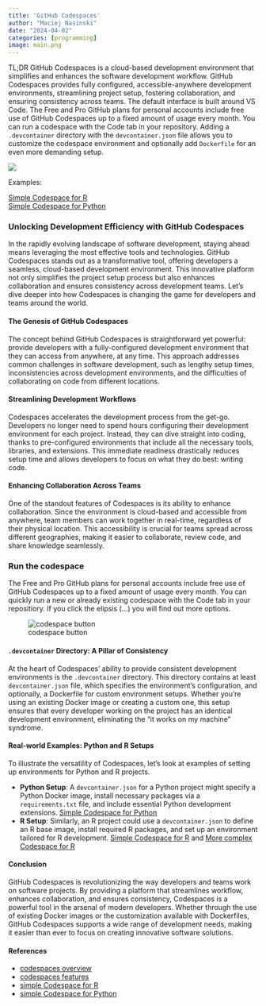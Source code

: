 ```yaml
---
title: 'GitHub Codespaces'
author: "Maciej Nasinski"
date: "2024-04-02"
categories: [programming]
image: main.png
---
```


TL;DR GitHub Codespaces is a cloud-based development environment that simplifies and enhances the software development workflow. 
GitHub Codespaces provides fully configured, accessible-anywhere development environments, streamlining project setup, fostering collaboration, and ensuring consistency across teams. The default interface is built around VS Code.
The Free and Pro GitHub plans for personal accounts include free use of GitHub Codespaces up to a fixed amount of usage every month.
You can run a codespace with the Code tab in your repository.
Adding a `.devcontainer` directory with the `devcontainer.json` file allows you to customize the codespace environment and optionally add `Dockerfile` for an even more demanding setup.

[![](main.png)](https://docs.github.com/en/codespaces/overview)

Examples:

[Simple Codespace for R](https://github.com/polkas/r_codespace)  
[Simple Codespace for Python](https://github.com/Polkas/python_codespace)

### Unlocking Development Efficiency with GitHub Codespaces

In the rapidly evolving landscape of software development, staying ahead means leveraging the most effective tools and technologies. GitHub Codespaces stands out as a transformative tool, offering developers a seamless, cloud-based development environment. This innovative platform not only simplifies the project setup process but also enhances collaboration and ensures consistency across development teams. Let's dive deeper into how Codespaces is changing the game for developers and teams around the world.

#### The Genesis of GitHub Codespaces

The concept behind GitHub Codespaces is straightforward yet powerful: provide developers with a fully-configured development environment that they can access from anywhere, at any time. This approach addresses common challenges in software development, such as lengthy setup times, inconsistencies across development environments, and the difficulties of collaborating on code from different locations.

#### Streamlining Development Workflows

Codespaces accelerates the development process from the get-go. Developers no longer need to spend hours configuring their development environment for each project. Instead, they can dive straight into coding, thanks to pre-configured environments that include all the necessary tools, libraries, and extensions. This immediate readiness drastically reduces setup time and allows developers to focus on what they do best: writing code.

#### Enhancing Collaboration Across Teams

One of the standout features of Codespaces is its ability to enhance collaboration. Since the environment is cloud-based and accessible from anywhere, team members can work together in real-time, regardless of their physical location. This accessibility is crucial for teams spread across different geographies, making it easier to collaborate, review code, and share knowledge seamlessly.

### Run the codespace

The Free and Pro GitHub plans for personal accounts include free use of GitHub Codespaces up to a fixed amount of usage every month.
You can quickly run a new or already existing codespace with the Code tab in your repositiory.
If you click the elipsis (...) you will find out more options.

![codespace button](code_tab.png)

#### `.devcontainer` Directory: A Pillar of Consistency

At the heart of Codespaces' ability to provide consistent development environments is the `.devcontainer` directory. This directory contains at least `devcontainer.json` file, which specifies the environment's configuration, and optionally, a Dockerfile for custom environment setups. Whether you're using an existing Docker image or creating a custom one, this setup ensures that every developer working on the project has an identical development environment, eliminating the "it works on my machine" syndrome.

#### Real-world Examples: Python and R Setups

To illustrate the versatility of Codespaces, let's look at examples of setting up environments for Python and R projects.

- **Python Setup**: A `devcontainer.json` for a Python project might specify a Python Docker image, install necessary packages via a `requirements.txt` file, and include essential Python development extensions. 
[Simple Codespace for Python](https://github.com/Polkas/python_codespace)
- **R Setup**: Similarly, an R project could use a `devcontainer.json` to define an R base image, install required R packages, and set up an environment tailored for R development. 
[Simple Codespace for R](https://github.com/polkas/r_codespace) and [More complex Codespace for R](https://github.com/jakubnowicki/r-codespaces/tree/main/.devcontainer)


#### Conclusion

GitHub Codespaces is revolutionizing the way developers and teams work on software projects. By providing a platform that streamlines workflow, enhances collaboration, and ensures consistency, Codespaces is a powerful tool in the arsenal of modern developers. Whether through the use of existing Docker images or the customization available with Dockerfiles, GitHub Codespaces supports a wide range of development needs, making it easier than ever to focus on creating innovative software solutions.

#### References

- [codespaces overview](https://docs.github.com/en/codespaces/overview)
- [codespaces features](https://github.com/features/codespaces)
- [simple Codespace for R](https://github.com/polkas/r_codespace)
- [simple Codespace for Python](https://github.com/Polkas/python_codespace)